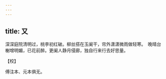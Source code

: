 ```yaml
---
---
---
```

title: 又
---







深深庭院清明过，桃李初红破。柳丝搭在玉阑干，帘外潇潇微雨做轻寒。　晚晴台榭增明媚，已花前醉。更阑人静月侵廊，独自行来行去好思量。





【校】


傅注本、元本俱无。